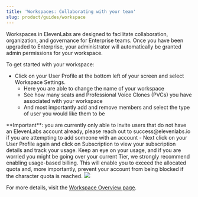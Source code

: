 ```yaml
---
title: 'Workspaces: Collaborating with your team'
slug: product/guides/workspace
---
```



Workspaces in ElevenLabs are designed to facilitate collaboration, organization, and governance for Enterprise teams. Once you have been upgraded to Enterprise, your administrator will automatically be granted admin permissions for your workspace.

To get started with your workspace:

- Click on your User Profile at the bottom left of your screen and select Workspace Settings.
  - Here you are able to change the name of your workspace
  - See how many seats and Professional Voice Clones (PVCs) you have associated with your workspace
  - And most importantly add and remove members and select the type of user you would like them to be

<Note>
  **Important**: you are currently only able to invite users that do not have an
  ElevenLabs account already, please reach out to success@elevenlabs.io if you
  are attempting to add someone with an account
</Note>
- Next click on your User Profile again and click on Subscription to view your subscription
details and track your usage. Keep an eye on your usage, and if you are worried you
might be going over your current Tier, we strongly recommend enabling usage-based
billing. This will enable you to exceed the allocated quota and, more importantly,
prevent your account from being blocked if the character quota is reached.

<img src="../../product/guides/images/workspaces.webp" />

For more details, visit the [Workspace Overview page](/docs/product/workspace/overview).
